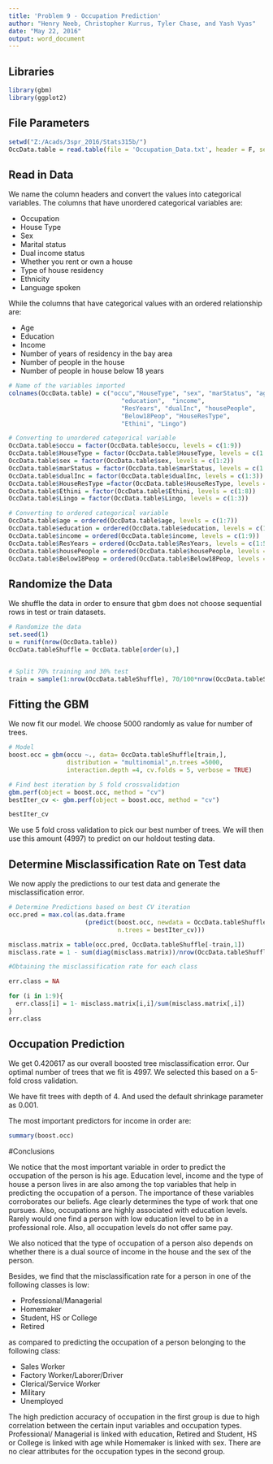 ---
title: 'Problem 9 - Occupation Prediction'
author: "Henry Neeb, Christopher Kurrus, Tyler Chase, and Yash Vyas"
date: "May 22, 2016"
output: word_document
---

## Libraries
```{r, cache=TRUE, message=FALSE}
library(gbm)
library(ggplot2)
```

## File Parameters

```{r, cache=TRUE}
setwd("Z:/Acads/3spr_2016/Stats315b/")
OccData.table = read.table(file = 'Occupation_Data.txt', header = F, sep = ',')
```

## Read in Data

We name the column headers and convert the values into categorical variables.
The columns that have unordered categorical variables are:

* Occupation
* House Type
* Sex
* Marital status
* Dual income status
* Whether you rent or own a house
* Type of house residency
* Ethnicity
* Language spoken

While the columns that have categorical values with an ordered relationship are:

* Age
* Education
* Income
* Number of years of residency in the bay area
* Number of people in the house
* Number of people in house below 18 years

```{r, cache=TRUE}
# Name of the variables imported
colnames(OccData.table) = c("occu","HouseType", "sex", "marStatus", "age", 
                               "education",  "income",
                               "ResYears", "dualInc", "housePeople",
                               "Below18Peop", "HouseResType",
                               "Ethini", "Lingo")

# Converting to unordered categorical variable
OccData.table$occu = factor(OccData.table$occu, levels = c(1:9))
OccData.table$HouseType = factor(OccData.table$HouseType, levels = c(1:5))
OccData.table$sex = factor(OccData.table$sex, levels = c(1:2))
OccData.table$marStatus = factor(OccData.table$marStatus, levels = c(1:5))
OccData.table$dualInc = factor(OccData.table$dualInc, levels = c(1:3))
OccData.table$HouseResType =factor(OccData.table$HouseResType, levels = c(1:3))
OccData.table$Ethini = factor(OccData.table$Ethini, levels = c(1:8))
OccData.table$Lingo = factor(OccData.table$Lingo, levels = c(1:3))

# Converting to ordered categorical variable
OccData.table$age = ordered(OccData.table$age, levels = c(1:7))
OccData.table$education = ordered(OccData.table$education, levels = c(1:6))
OccData.table$income = ordered(OccData.table$income, levels = c(1:9))
OccData.table$ResYears = ordered(OccData.table$ResYears, levels = c(1:5))
OccData.table$housePeople = ordered(OccData.table$housePeople, levels = c(1:9))
OccData.table$Below18Peop = ordered(OccData.table$Below18Peop, levels = c(0:9))

```

## Randomize the Data

We shuffle the data in order to ensure that gbm does not choose sequential rows
in test or train datasets.


```{r, cache=TRUE}
# Randomize the data
set.seed(1)
u = runif(nrow(OccData.table))
OccData.tableShuffle = OccData.table[order(u),]


# Split 70% training and 30% test
train = sample(1:nrow(OccData.tableShuffle), 70/100*nrow(OccData.tableShuffle))

```


## Fitting the GBM

We now fit our model. We choose 5000 randomly as value for number of trees.

```{r, cache=TRUE}
# Model
boost.occ = gbm(occu ~., data= OccData.tableShuffle[train,], 
                distribution = "multinomial",n.trees =5000,
                interaction.depth =4, cv.folds = 5, verbose = TRUE)

# Find best iteration by 5 fold crossvalidation
gbm.perf(object = boost.occ, method = "cv")
bestIter_cv <- gbm.perf(object = boost.occ, method = "cv")

bestIter_cv
```

We use 5 fold cross validation to pick our best number of trees. We will then 
use this amount (4997) to predict on our holdout testing data.

## Determine Misclassification Rate on Test data

We now apply the predictions to our test data and generate the 
misclassification error.

```{r, cache=TRUE}
# Determine Predictions based on best CV iteration
occ.pred = max.col(as.data.frame
                     (predict(boost.occ, newdata = OccData.tableShuffle[-train,],
                              n.trees = bestIter_cv)))

misclass.matrix = table(occ.pred, OccData.tableShuffle[-train,1])
misclass.rate = 1 - sum(diag(misclass.matrix))/nrow(OccData.tableShuffle[-train,])

#Obtaining the misclassification rate for each class

err.class = NA

for (i in 1:9){
  err.class[i] = 1- misclass.matrix[i,i]/sum(misclass.matrix[,i])
}
err.class
```

## Occupation Prediction

We get 0.420617 as our overall boosted tree misclassification error.
Our optimal number of trees that we fit is 4997.
We selected this based on a 5-fold cross validation.

We have fit trees with depth of 4. And used the default shrinkage 
parameter as 0.001.

The most important predictors for income in order are:

```{r}
summary(boost.occ)
```

#Conclusions


We notice that the most important variable in order to predict the occupation
of the person is his age. Education level, income and the type of house a person
lives in are also among the top variables that help in predicting the 
occupation of a person. The importance of these variables corroborates our
beliefs. Age clearly determines the type of work that one pursues. Also,
occupations are highly associated with education levels. Rarely would 
one find a person with low education level to be in a professional role. 
Also, all occupation levels do not offer same pay. 

We also noticed that the type of occupation of a person also depends on whether
there is a dual source of income in the house and the sex of the person.

Besides, we find that the misclassification rate for a person in one of
the following classes is low:

* Professional/Managerial
* Homemaker
* Student, HS or College
* Retired

as compared to predicting the occupation of a person belonging to the following
class:

* Sales Worker
* Factory Worker/Laborer/Driver
* Clerical/Service Worker
* Military
* Unemployed

The high prediction accuracy of occupation in the first group is due to high 
correlation between the certain input variables and occupation types. Professional/
Managerial is linked with education, Retired and Student, HS or College is linked 
with age while Homemaker is linked with sex. There are no clear attributes for the
occupation types in the second group.

